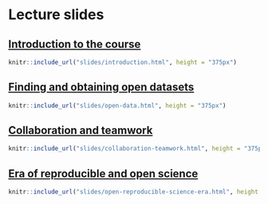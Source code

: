 # Lecture slides {#lecture-slides}

## [Introduction to the course](slides/introduction.html) {-}

```r
knitr::include_url("slides/introduction.html", height = "375px")
```

## [Finding and obtaining open datasets](slides/open-data.html) {-}

```r
knitr::include_url("slides/open-data.html", height = "375px")
```

## [Collaboration and teamwork](slides/collaboration-teamwork.html) {-}

```r
knitr::include_url("slides/collaboration-teamwork.html", height = "375px")
```

## [Era of reproducible and open science](slides/open-reproducible-science-era.html) {-}

```r
knitr::include_url("slides/open-reproducible-science-era.html", height = "375px")
```

